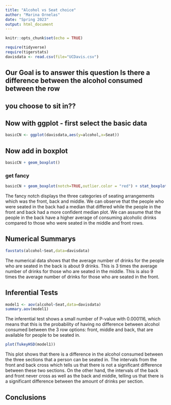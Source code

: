 ```yaml
---
title: "Alcohol vs Seat choice"
author: "Marina Ornelas"
date: "Spring 2023"
output: html_document
---
```


```r
knitr::opts_chunk$set(echo = TRUE)
```

```r
require(tidyverse)
require(tigerstats)
davisdata <- read.csv(file="UCDavis.csv")
```
## Our Goal is to answer this question Is there a difference between the alcohol consumed between the row
## you choose to sit in??

## Now with ggplot - first select the basic data

```r
basicCN <- ggplot(davisdata,aes(y=alcohol,x=Seat))
```
## Now add in boxplot

```r
basicCN + geom_boxplot()
```
  
  
### get fancy  

```r
basicCN + geom_boxplot(notch=TRUE,outlier.color = "red") + stat_boxplot(geom ='errorbar') + labs(title="Fancy notch boxplot \n with 2 lines")
```

The fancy notch displays the three categories of seating arrangements which was the front, back and middle. We can observe that the people who were seated in the back had a median that differed while the people in the front and back had a more confident median plot. We can assume that the people in the back have a higher average of consuming alcoholic drinks compared to those who were seated in the middle and front rows. 

## Numerical Summarys 

```r
favstats(alcohol~Seat,data=davisdata)
```

The numerical data shows that the average number of drinks for the people who are seated in the back is about 9 drinks. This is 3 times the average number of drinks for those who are seated in the middle. This is also 9 times the average number of drinks for those who are seated in the front. 

## Inferential Tests
```r
model1 <- aov(alcohol~Seat,data=davisdata)
summary.aov(model1)
```

The inferential test shows a small number of P-value with 0.000116, which means that this is the probability of having no difference between alcohol consumed between the 3 row options: front, middle and back, that are available for people to be seated in. 

```r
plot(TukeyHSD(model1))
```

This plot shows that there is a difference in the alcohol consumed between the three sections that a person can be seated in. The intervals from the front and back cross which tells us that there is not a significant difference between these two sections. On the other hand, the intervals of the back and front never cross as well as the back and middle, telling us that there is a significant difference between the amount of drinks per section. 

## Conclusions


